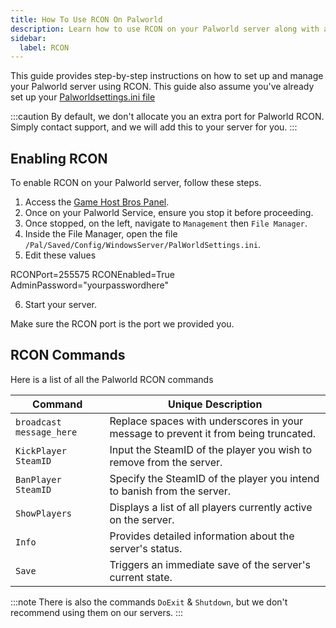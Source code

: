 ```yaml
---
title: How To Use RCON On Palworld
description: Learn how to use RCON on your Palworld server along with all the commands.
sidebar:
  label: RCON
---
```


This guide provides step-by-step instructions on how to set up and manage your Palworld server using RCON. This guide also assume you've already set up your [Palworldsettings.ini file](/games/palworld/configure-palworld/)

:::caution
By default, we don't allocate you an extra port for Palworld RCON. Simply contact support, and we will add this to your server for you. 
:::

## Enabling RCON

To enable RCON on your Palworld server, follow these steps. 

1. Access the [Game Host Bros Panel](https://panel.gamehostbros.com/).
2. Once on your Palworld Service, ensure you stop it before proceeding.
3. Once stopped, on the left, navigate to `Management` then `File Manager`.
4. Inside the File Manager, open the file `/Pal/Saved/Config/WindowsServer/PalWorldSettings.ini`.
5. Edit these values

RCONPort=255575
RCONEnabled=True
AdminPassword="yourpasswordhere"

6. Start your server. 

Make sure the RCON port is the port we provided you.

## RCON Commands

Here is a list of all the Palworld RCON commands

| Command                  | Unique Description                                |
|--------------------------|---------------------------------------------------|
| `broadcast message_here` | Replace spaces with underscores in your message to prevent it from being truncated. |
| `KickPlayer SteamID`     | Input the SteamID of the player you wish to remove from the server. |
| `BanPlayer SteamID`      | Specify the SteamID of the player you intend to banish from the server. |
| `ShowPlayers`            | Displays a list of all players currently active on the server. |
| `Info`                   | Provides detailed information about the server's status. |
| `Save`                   | Triggers an immediate save of the server's current state. |

:::note
There is also the commands `DoExit` & `Shutdown`, but we don't recommend using them on our servers.
:::

